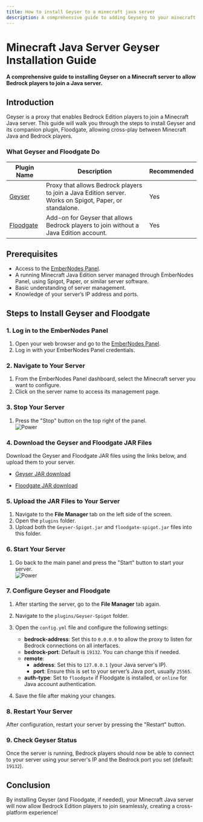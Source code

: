 ```yaml
---
title: How to install Geyser to a minecraft java server
description: A comprehensive guide to adding Geyserg to your minecraft server
---
```


# Minecraft Java Server Geyser Installation Guide
**A comprehensive guide to installing Geyser on a Minecraft server to allow Bedrock players to join a Java server.**

## Introduction

Geyser is a proxy that enables Bedrock Edition players to join a Minecraft Java server. This guide will walk you through the steps to install Geyser and its companion plugin, Floodgate, allowing cross-play between Minecraft Java and Bedrock players.

### What Geyser and Floodgate Do

| Plugin Name                                           | Description                                                                                         | Recommended                                                                                          |
| ----------------------------------------------------- | --------------------------------------------------------------------------------------------------- | ---------------------------------------------------------------------------------------------------- |
| [Geyser](https://github.com/GeyserMC/Geyser)          | Proxy that allows Bedrock players to join a Java Edition server. Works on Spigot, Paper, or standalone. | Yes                                                                                                  |
| [Floodgate](https://github.com/GeyserMC/Floodgate)    | Add-on for Geyser that allows Bedrock players to join without a Java Edition account.               | Yes                                                                                                  |

## Prerequisites

- Access to the [EmberNodes Panel](https://panel.embernodes.com).
- A running Minecraft Java Edition server managed through EmberNodes Panel, using Spigot, Paper, or similar server software.
- Basic understanding of server management.
- Knowledge of your server’s IP address and ports.

## Steps to Install Geyser and Floodgate

### 1. Log in to the EmberNodes Panel

1. Open your web browser and go to the [EmberNodes Panel](https://panel.embernodes.com).
2. Log in with your EmberNodes Panel credentials.

### 2. Navigate to Your Server

1. From the EmberNodes Panel dashboard, select the Minecraft server you want to configure.
2. Click on the server name to access its management page.

### 3. Stop Your Server

1. Press the "Stop" button on the top right of the panel.  
   ![Power](/assets/actions/power/stop.png)

### 4. Download the Geyser and Floodgate JAR Files

Download the Geyser and Floodgate JAR files using the links below, and upload them to your server.

- [Geyser JAR download](https://geysermc.org/download/?project=geyser)

- [Floodgate JAR download](https://geysermc.org/download/?project=floodgate)


### 5. Upload the JAR Files to Your Server

1. Navigate to the **File Manager** tab on the left side of the screen.
2. Open the `plugins` folder.
3. Upload both the `Geyser-Spigot.jar` and `floodgate-spigot.jar` files into this folder.

### 6. Start Your Server

1. Go back to the main panel and press the "Start" button to start your server.  
   ![Power](/assets/actions/power/start.png)

### 7. Configure Geyser and Floodgate

1. After starting the server, go to the **File Manager** tab again.
2. Navigate to the `plugins/Geyser-Spigot` folder.
3. Open the `config.yml` file and configure the following settings:

   - **bedrock-address**: Set this to `0.0.0.0` to allow the proxy to listen for Bedrock connections on all interfaces.
   - **bedrock-port**: Default is `19132`. You can change this if needed.
   - **remote**:
     - **address**: Set this to `127.0.0.1` (your Java server's IP).
     - **port**: Ensure this is set to your server’s Java port, usually `25565`.
   - **auth-type**: Set to `floodgate` if Floodgate is installed, or `online` for Java account authentication.

4. Save the file after making your changes.

### 8. Restart Your Server

After configuration, restart your server by pressing the "Restart" button.

### 9. Check Geyser Status

Once the server is running, Bedrock players should now be able to connect to your server using your server's IP and the Bedrock port you set (default: `19132`).

## Conclusion

By installing Geyser (and Floodgate, if needed), your Minecraft Java server will now allow Bedrock Edition players to join seamlessly, creating a cross-platform experience!
